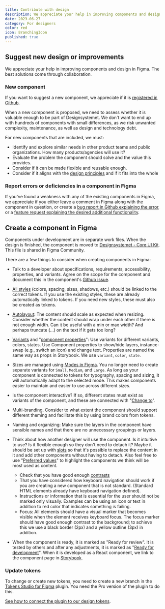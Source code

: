 ```yaml
---
title: Contribute with design
description: We appreciate your help in improving components and design in Figma.
date: 2023-06-27
category: For designers
color: red
icon: BranchingIcon
published: true
---
```


## Suggest new design or improvements

We appreciate your help in improving components and design in Figma. The best solutions come through collaboration.

### New component

If you want to suggest a new component, we appreciate if it is [registered in Github](https://github.com/digdir/designsystemet/discussions/new?category=components).

When a new component is proposed, we need to assess whether it is valuable enough to be part of Designsystemet. We don't want to end up with hundreds of components with small differences, as we risk unwanted complexity, maintenance, as well as design and technology debt.

For new components that are included, we must:

- Identify and explore similar needs in other product teams and public organizations. How many products/agencies will use it?
- Evaluate the problem the component should solve and the value this provides.
- Consider if it can be made flexible and reusable enough.
- Consider if it aligns with the [design principles](/en/fundamentals/introduction/design-principles) and if it fits into the whole

### Report errors or deficiencies in a component in Figma

If you've found a weakness with any of the existing components in Figma, we appreciate if you either leave a comment in Figma along with the component in question, or create a [bug report in Github explaining the error](https://github.com/digdir/designsystemet/issues/new?assignees=&labels=%F0%9F%90%9B+bug&projects=&template=1bug_report.yml), or a [feature request explaining the desired additional functionality](https://github.com/digdir/designsystemet/issues/new?assignees=&labels=%E2%9C%A8feature+request%2Cneeds+prioritization%E2%9D%97%EF%B8%8F&projects=&template=2feature_request.yml).

## Create a component in Figma

Components under development are in separate work files. When the design is finished, the component is moved to [Designsystemet - Core UI Kit](https://www.figma.com/@designsystemet). This file is shared in Figma Community.

There are a few things to consider when creating components in Figma:

- Talk to a developer about specifications, requirements, accessibility, properties, and variants. Agree on the scope for the component and document this in the component's [Github issue](https://github.com/orgs/digdir/projects/3/views/14).

- [All styles](https://docs.tokens.studio/available-tokens/available-tokens) (colors, spacing, sizes, shadows, etc.) should be linked to the correct tokens. If you use the existing styles, these are already automatically linked to tokens. If you need new styles, these must also be created as tokens.

- [Autolayout](https://help.figma.com/hc/en-us/articles/5731482952599-Using-auto-layout): The content should scale as expected when resizing. Consider whether the content should wrap under each other if there is not enough width. Can it be useful with a min or max width? And perhaps truncate (...) on the text if it gets too long?

- [Variants](https://help.figma.com/hc/en-us/articles/360056440594-Create-and-use-variants) and "[component properties](https://help.figma.com/hc/en-us/articles/5579474826519-Explore-component-properties)": Use variants for different variants, colors, states. Use Component properties to show/hide layers, instance-swap (e.g., switch an icon) and change text. Properties are named the same way as props in Storybook. We use `variant`, `color`, `state`.

- Sizes are managed using [Modes in Figma](http://localhost:5173/no/fundamentals/for-designers/modes-in-figma). You no longer need to create separate variants for `Small`, `Medium`, and `Large`. As long as your component is connected to tokens for typography, spacing and sizing, it will automatically adapt to the selected mode. This makes components easier to maintain and easier to use across different sizes.

- Is the component interactive? If so, different states must exist as variants of the component, and these are connected with "[Change to](https://help.figma.com/hc/en-us/articles/360061175334-Create-interactive-components-with-variants#create)".

- Multi-branding. Consider to what extent the component should support different theming and facilitate this by using brand colors from tokens.

- Naming and organizing: Make sure the layers in the component have sensible names and that there are no unnecessary groupings or layers.

- Think about how another designer will use the component. Is it intuitive to use? Is it flexible enough so they don't need to detach it? Maybe it should be set up with [slots](https://www.youtube.com/watch?v=FOGgsPz3UTk) so that it's possible to replace the content in it and add other components without having to detach. Also feel free to use "[Preferred values](https://help.figma.com/hc/en-us/articles/5579474826519-Explore-component-properties#preferred)" to highlight the components we think will be most used as content.

  - Check that you have good enough [contrasts](https://www.uutilsynet.no/regelverk/testprosedyrar-nettstader/709#suksesskriterium_143_kontrast)
  - That you have considered how keyboard navigation should work if you are creating a new component that is not standard. (Standard HTML elements already have keyboard navigation defined).
  - Instructions or information that is essential for the user should not be marked only visually. Examples can be using an icon or text in addition to red color that indicates something is failing.
  - Focus: All elements should have a visual marker that becomes visible when the element receives keyboard focus. The focus marker should have good enough contrast to the background; to achieve this we use a black border (2px) and a yellow outline (3px) in addition.

- When the component is ready, it is marked as "Ready for review". It is tested by others and after any adjustments, it is marked as "[Ready for development](https://help.figma.com/hc/en-us/articles/15023124644247-Guide-to-Dev-Mode)". When it is developed as a React component, we link to the component page in [Storybook](https://storybook.designsystemet.no).

### Update tokens

To change or create new tokens, you need to create a new branch in the [Tokens Studio for Figma](https://tokens.studio/) plugin. You need the Pro version of the plugin to do this.

[See how to connect the plugin to our design tokens](/en/fundamentals/for-designers/get-started#use-your-own-color-palette-on-the-components).
